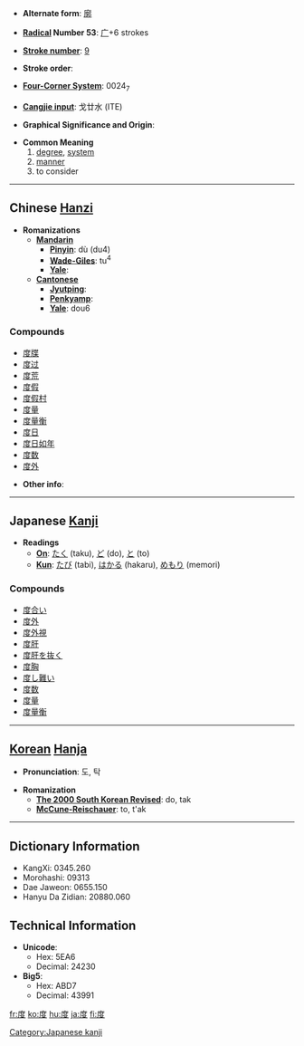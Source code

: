 * '''Alternate form''': [[廓]]

* '''[[Wiktionary:Chinese radical index| Radical]] Number 53''': [[Wiktionary:Chinese radical index 广|广]]+6 strokes

* '''[[Wiktionary:Chinese total strokes index|Stroke number]]''': [[Wiktionary:Chinese total strokes index 9|9]]

* '''Stroke order''': 

* '''[[Wiktionary:Chinese four corner index|Four-Corner System]]''': 0024<sub>7</sub>

* '''[[Wiktionary:Chinese Cangjie index|Cangjie input]]''': 戈廿水 (ITE)

* '''Graphical Significance and Origin''': 

* '''Common Meaning'''
*# [[degree]], [[system]]
*# [[manner]]
*# to consider

----

== Chinese [[Hanzi]] ==

* '''Romanizations'''
** '''[[Mandarin]]'''
*** '''[[Pinyin]]''': dù (du4)
*** '''[[Wade-Giles]]''': tu<sup>4</sup>
*** '''[[Yale]]''': 
** '''[[Cantonese]]'''
*** '''[[Jyutping]]''':
*** '''[[Penkyamp]]''': 
*** '''[[Yale]]''': dou6

===Compounds===
*[[度牒]]
*[[度过]]
*[[度荒]]
*[[度假]]
*[[度假村]]
*[[度量]]
*[[度量衡]]
*[[度日]]
*[[度日如年]]
*[[度数]]
*[[度外]]

* '''Other info''': 

----

== Japanese [[Kanji]] ==

* '''Readings'''
** '''[[On]]''': [[たく]] (taku), [[ど]] (do), [[と]] (to)
** '''[[Kun]]''': [[たび]] (tabi), [[はかる]] (hakaru), [[めもり]] (memori)

===Compounds===
*[[度合い]]
*[[度外]]
*[[度外視]]
*[[度肝]]
*[[度肝を抜く]]
*[[度胸]]
*[[度し難い]]
*[[度数]]
*[[度量]]
*[[度量衡]]

[[Category:Japanese kanji]]
----

== [[Korean]] [[Hanja]] ==

* '''Pronunciation''': 도, 탁

* '''Romanization'''
** '''[[The 2000 South Korean Revised Romanization|The 2000 South Korean Revised]]''': do, tak
** '''[[McCune-Reischauer]]''': to, t'ak

----

== Dictionary Information ==

* KangXi: 0345.260
* Morohashi: 09313
* Dae Jaweon: 0655.150
* Hanyu Da Zidian: 20880.060

== Technical Information ==

* '''Unicode''':
** Hex: 5EA6
** Decimal: 24230
* '''Big5''':
** Hex: ABD7
** Decimal: 43991

[[fr:度]]
[[ko:度]]
[[hu:度]]
[[ja:度]]
[[fi:度]]